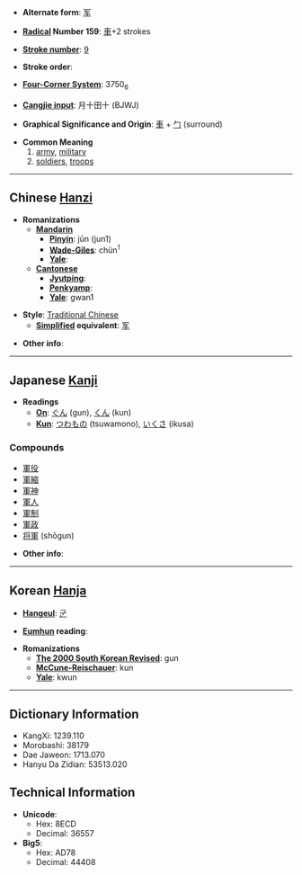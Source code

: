 * '''Alternate form''': [[军]]

* '''[[Wiktionary:Chinese radical index| Radical]] Number 159''': [[Wiktionary:Chinese radical index 車|車]]+2 strokes

* '''[[Wiktionary:Chinese total strokes index|Stroke number]]''': [[Wiktionary:Chinese total strokes index 9|9]]

* '''Stroke order''': 

* '''[[Wiktionary:Chinese four corner index|Four-Corner System]]''': 3750<sub>6</sub>

* '''[[Wiktionary:Chinese Cangjie index|Cangjie input]]''': 月十田十 (BJWJ)

* '''Graphical Significance and Origin''': [[車]] + [[勹]] (surround)

* '''Common Meaning'''
*# [[army]], [[military]]
*# [[soldier]]s, [[troops]]

----

== Chinese [[Hanzi]] ==

* '''Romanizations'''
** '''[[Mandarin]]'''
*** '''[[Pinyin]]''': jūn (jun1)
*** '''[[Wade-Giles]]''': chün<sup>1</sup>
*** '''[[Yale]]''': 
** '''[[Cantonese]]'''
*** '''[[Jyutping]]''':
*** '''[[Penkyamp]]''': 
*** '''[[Yale]]''': gwan1

* '''Style''': [[Traditional Chinese]] 
** '''[[Simplified Chinese|Simplified]] equivalent''': [[军]]

* '''Other info''': 

----

== Japanese [[Kanji]] ==

* '''Readings'''
** '''[[On]]''': [[ぐん]] (gun), [[くん]] (kun)
** '''[[Kun]]''': [[つわもの]] (tsuwamono), [[いくさ]] (ikusa)

===Compounds===
*[[軍役]]
*[[軍縮]]
*[[軍神]]
*[[軍人]]
*[[軍制]]
*[[軍政]]
*[[将軍]] (shōgun)

* '''Other info''':  

----

== Korean [[Hanja]] ==

* '''[[Hangeul]]''': [[군]]

* '''[[Eumhun]] reading''': 

* '''Romanizations'''
** '''[[The 2000 South Korean Revised Romanization|The 2000 South Korean Revised]]''': gun
** '''[[McCune-Reischauer]]''': kun
** '''[[Yale]]''': kwun

----

== Dictionary Information ==

* KangXi: 1239.110
* Morobashi: 38179
* Dae Jaweon: 1713.070
* Hanyu Da Zidian: 53513.020

== Technical Information ==

* '''Unicode''':
** Hex: 8ECD
** Decimal: 36557
* '''Big5''':
** Hex: AD78
** Decimal: 44408